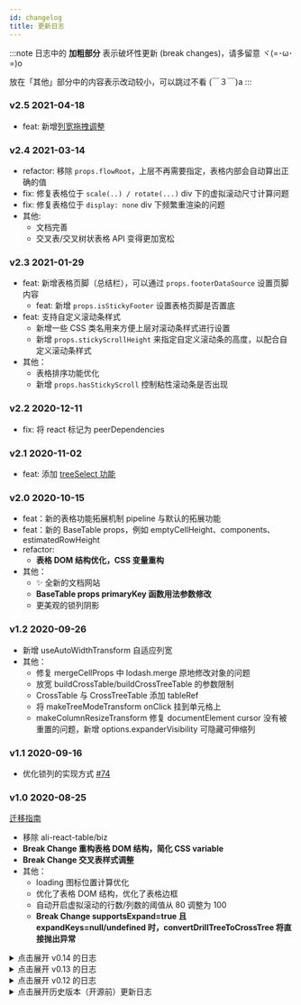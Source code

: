 ```yaml
---
id: changelog
title: 更新日志
---
```


:::note
日志中的 **加粗部分** 表示破坏性更新 (break changes)，请多留意 ヾ(=･ω･=)o

放在「其他」部分中的内容表示改动较小，可以跳过不看 (￣３￣)a
:::

### v2.5 2021-04-18

- feat: 新增[列宽拖拽调整](/docs/pipeline/features/column-resize)

### v2.4 2021-03-14

- refactor: 移除 `props.flowRoot`，上层不再需要指定，表格内部会自动算出正确的值
- fix: 修复表格位于 `scale(..) / rotate(...)` div 下的虚拟滚动尺寸计算问题
- fix: 修复表格位于 `display: none` div 下频繁重渲染的问题
- 其他:
  - 文档完善
  - 交叉表/交叉树状表格 API 变得更加宽松

### v2.3 2021-01-29

- feat: 新增表格页脚（总结栏），可以通过 `props.footerDataSource` 设置页脚内容
  - feat: 新增 `props.isStickyFooter` 设置表格页脚是否置底
- feat: 支持自定义滚动条样式
  - 新增一些 CSS 类名用来方便上层对滚动条样式进行设置
  - 新增 `props.stickyScrollHeight` 来指定自定义滚动条的高度，以配合自定义滚动条样式
- 其他：
  - 表格排序功能优化
  - 新增 `props.hasStickyScroll` 控制粘性滚动条是否出现

### v2.2 2020-12-11

- fix: 将 react 标记为 peerDependencies

### v2.1 2020-11-02

- feat: 添加 [treeSelect 功能](/docs/pipeline/features/tree-select)

### v2.0 2020-10-15

- feat：新的表格功能拓展机制 pipeline 与默认的拓展功能
- feat：新的 BaseTable props，例如 emptyCellHeight、components、estimatedRowHeight
- refactor:
  - **表格 DOM 结构优化，CSS 变量重构**
- 其他：
  - ✨ 全新的文档网站
  - **BaseTable props primaryKey 函数用法参数修改**
  - 更美观的锁列阴影

### v1.2 2020-09-26

- 新增 useAutoWidthTransform 自适应列宽
- 其他：
  - 修复 mergeCellProps 中 lodash.merge 原地修改对象的问题
  - 放宽 buildCrossTable/buildCrossTreeTable 的参数限制
  - CrossTable 与 CrossTreeTable 添加 tableRef
  - 将 makeTreeModeTransform onClick 挂到单元格上
  - makeColumnResizeTransform 修复 documentElement cursor 没有被重置的问题，新增 options.expanderVisibility 可隐藏可伸缩列

### v1.1 2020-09-16

- 优化锁列的实现方式 [#74](https://github.com/alibaba/ali-react-table/pull/74)

### v1.0 2020-08-25

[迁移指南](/blog/2020/08/13/from-0.14-to-1.0)

- 移除 ali-react-table/biz
- **Break Change 重构表格 DOM 结构，简化 CSS variable**
- **Break Change 交叉表样式调整**
- 其他：
  - loading 图标位置计算优化
  - 优化了表格 DOM 结构，优化了表格边框
  - 自动开启虚拟滚动的行数/列数的阈值从 80 调整为 100
  - **Break Change supportsExpand=true 且 expandKeys=null/undefined 时，convertDrillTreeToCrossTree 将直接抛出异常**

<details>

<summary style={{ margin: '16px 0', cursor: 'pointer' }}>点击展开 v0.14 的日志</summary>

#### v0.14 2020-08-04

[迁移指南](https://github.com/alibaba/ali-react-table/blob/master/docs/from-0.13-to-0.14.md)

- **Break Change: 移除 ali-react-table/biz 入口**
  - **移除 commonTransforms， commonTransforms.XX 改名为 makeXXTransform**
  - **移除 useOperationBar 和 CustomColumnsDialog**
  - 请直接从 `ali-react-table` 导入 API。老的 API 在 1.0 以前不会真正移除，但添加了过时的警告
- **Break Change: 移除 dvt-aggregation 依赖，移除 createAggregateFunction API**
  - 如果原先有使用 createAggregateFunction 函数，请手动安装 dvt-aggregation。
- 其他
  - 文档目录优化
  - 支持 SSR
  - 新增 mergeCellProps 方法

</details>

<details>

<summary style={{ margin: '16px 0', cursor: 'pointer' }}>点击展开 v0.13 的日志</summary>

#### v0.13.7 2020-07-28

fix: 优化 convertDrillTreeToCrossTree 生成的箭头样式

#### v0.13.6 2020-07-10

deps: 移除依赖 carbon/icons-react

#### v0.13.5 2020-06-03

fix: 避免 treeMode 覆盖第一列的 props; 修复 CrossTreeTable primary render/getCellProps 的参数

#### v0.13.4 2020-06-17

deps: 移除没有用到的依赖 constate

#### v0.13.3 2020-05-20

fix: 修复 rollup 打包错误

#### v0.13.2 2020-05-19

- feat: 拖拽 拖拽调整列宽
- feat: 新增 [CrossTreeTable](pivot/cross-tree-table)
- feat: 新增部分 transform 的非受控用法
  - useColumnHoverTransform
  - useColumnHoverRangeTransform
  - useColumnResizeTransform
  - useSortTransform
  - useTreeModeTransform
- feat: 导出 Excel 文件时支持单元格合并

#### v0.13.1 2020-04-26

- feat(biz): commonTransforms.sort 添加 keepDataSource 参数；为 commonTransforms.treeMode 生成的元素添加 className [#31](https://github.com/alibaba/ali-react-table/pull/31)

#### v0.13.0 2020-04-20

- **Break Change: BaseTable primaryKey 的计算值只能为 string，移除 props.primaryKey 的默认值**
- feat: 导出内部的一些数据处理方法；导出 getTreeDepth 方法
- feat(biz): 添加 commonTransforms.columnRangeHover
- fix: 修改 TypeScript 的 target 为 ES2015 [#24](https://github.com/alibaba/ali-react-table/pull/24)

其他较小的调整：

- feat(biz)： 导出一些 commonTransforms 中的 TS 类型；
- feat(biz)： commonTransforms.orderField 也可以识别 `features.orderField`

</details>

<details>

<summary style={{ margin: '16px 0', cursor: 'pointer' }}>点击展开 v0.12 的日志</summary>

##### v0.12.2 2020-04-17

- feat: commonTransforms.sort 支持上层传入自定义的渲染组件 [#23](https://github.com/alibaba/ali-react-table/pull/23)
- feat: 修改 proto TS 类型，添加 proto.extends [#14](https://github.com/alibaba/ali-react-table/pull/14)
- deps: 移除对 immer 和 react-dom 的依赖 [#16](https://github.com/alibaba/ali-react-table/pull/16)

##### v0.12.1 2020-04-13

- 新增表格常见功能：自动单元格合并 [#4](https://github.com/alibaba/ali-react-table/pull/4)
- 优化加载图标的显示位置 [#13](https://github.com/alibaba/ali-react-table/pull/13)
- 优化表格行 hover 效果处理 [#12](https://github.com/alibaba/ali-react-table/pull/12)
- 新增：表头部分添加 onWheel 监听 [#10](https://github.com/alibaba/ali-react-table/pull/10)
- 新增：表格常见功能 treeMode 允许上层定义 isLeafNode [#6](https://github.com/alibaba/ali-react-table/pull/6)

#### v0.12.0 2020-04-02

- ✨ 开源，NPM package 名称换为 ali-react-table
- 新增 ali-react-table/biz, ali-react-table/pivot 两个 sub-package
  - 表格常见功能相关符号通过 biz 进行导出
  - 交叉与透视功能相关符号通过 pivot 进行导出
- 移除了 BaseTable#onRowClick

</details>

<details>

<summary style={{ margin: '16px 0', cursor: 'pointer' }}>点击展开历史版本（开源前）更新日志</summary>

##### v0.11.8 2020-03-30

- 新增 CustomColumnsDialog 组件

#### v0.11.7 2020-03-29

- 新增 commonTransform.tips

#### v0.11.6 2020-03-24

- 新增对 styled-components v3 的支持

#### v0.11.3 2020-03-23

- 列配置新增 column.headerCellProps 指定表头单元格的 props
- 新增 commonTransform.columnHover
- 自定义列新增 column.features.enforceVisible
- 表格部分样式调整

#### v0.11.0 2020-03-14

- 新增表头的虚拟滚动
- 性能优化：使用 div 来作为 virtualTop/virtualBottom
- 样式优化，规范化 CSS variables

#### v0.10.1 2020-03-12

- **Cube 改名为 RecordMatrix，相关函数也修改了名称**（注意这是一个 break change，但用了 patch 进行发布）
- 优化表格边框样式

#### v0.10.0 2020-03-11

- useVirtual 为 'auto' 时对应的阈值降低到 80 行 / 80 列
- **Break Change! BaseTable 移除了 fixedHeader/maxBodyHeight**
  - 请使用 style.height 与 style.overflow = 'auto' 来为表格设置固定高度
- New Feature lab 中新增了交叉表

#### v0.9.0 2020-03-05

- **Break Change! 渲染表格操作栏的能力现在由 useOperationBar 的返回值的 view 组件进行提供**
  - 原先的 `operationBar.render` 方法被移除了，请使用 `<operationBar.view>...</operationBar.view>` 代替 render 方法
  - 下次真的不改了

#### v0.8.0 2020-03-03

- **Break Change! 组件 OperationBarDiv 被移除了**
  - 渲染表格操作栏的能力现在由 useOperationBar 的返回值的 render 方法提供
- Feature: useVirtual 支持两个方向分别设置是否开启；useVirtual 默认值变为 `'auto'`
- 文档完善

#### v0.7.0 2020-02-22

- **Break Change! BaseTable `hasOuterBorder` 属性被移除**
- Feature: 新增 `defaultColumnWidth` 属性，用于指定列的默认宽度
- Feature: 新增 `flowRoot` 属性，用于指定自定义的虚拟滚动的容器
- Fix: 修复虚拟滚动的相关问题

#### v0.6.2 2020-02-19

- Feature: sort 支持单字段排序；优化对齐

#### v0.6.1 2020-02-16

- **Break Change! 部分工具函数名称修改，详见文档。**
- Feature: BaseTable 添加虚拟滚动，优化表格单元格尺寸同步算法，优化表格性能。

#### v0.5.0 2020-01-12

- Feature: 自定义列支持多层嵌套的 columns 结构
- Break Change! Column 配置调整：flags -> features， column.view.xxx -> column.xxx
- Break Change! getCellProps 方法签名调整，改为和 render 一致
- Break Change! 表格工具栏(OperationBar) 重构

#### v0.4.0 2019-12-30

- biz-utils 新增 commonTransform.sort
- BREAK CHANGE: `useOperationBar` features 类型修改

#### v0.3.1 2019-12-28

- biz-utils 新增构建树的方法，commonTransform.buildTree
- biz-utils 新增树状模式，commonTransform.treeMode

#### v0.3.0 2019-12-27

- DvtTable 重命名为 BaseTable
- BaseTable 支持 column.view.hidden 与 column.view.lock
- 引入 dvt-aggregation 来进行聚合计算
- 新增 biz-utils，添加若干用于业务开发的表格特性
  - TableTransform 拓展机制
  - 数据导出
  - 自定义列

#### v0.2.0 2019-12-19

- 新增 DvtTable 与 CrossTable
- 新增 buildDrillTree / buildCube 等用于构建数据立方的工具函数

</details>
